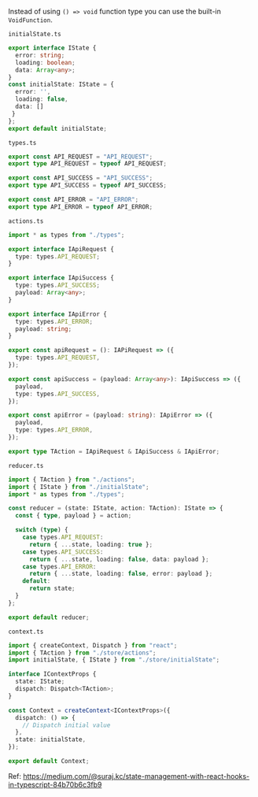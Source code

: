 <Meta title="React/Context Api" />

Instead of using `() => void` function type you can use the built-in `VoidFunction`.

`initialState.ts`

```ts
export interface IState {
  error: string;
  loading: boolean;
  data: Array<any>;
}
const initialState: IState = {
  error: '',
  loading: false,
  data: []
 }
};
export default initialState;
```

`types.ts`

```ts
export const API_REQUEST = "API_REQUEST";
export type API_REQUEST = typeof API_REQUEST;

export const API_SUCCESS = "API_SUCCESS";
export type API_SUCCESS = typeof API_SUCCESS;

export const API_ERROR = "API_ERROR";
export type API_ERROR = typeof API_ERROR;
```

`actions.ts`

```ts
import * as types from "./types";

export interface IApiRequest {
  type: types.API_REQUEST;
}

export interface IApiSuccess {
  type: types.API_SUCCESS;
  payload: Array<any>;
}

export interface IApiError {
  type: types.API_ERROR;
  payload: string;
}

export const apiRequest = (): IAPiRequest => ({
  type: types.API_REQUEST,
});

export const apiSuccess = (payload: Array<any>): IApiSuccess => ({
  payload,
  type: types.API_SUCCESS,
});

export const apiError = (payload: string): IApiError => ({
  payload,
  type: types.API_ERROR,
});

export type TAction = IApiRequest & IApiSuccess & IApiError;
```

`reducer.ts`

```ts
import { TAction } from "./actions";
import { IState } from "./initialState";
import * as types from "./types";

const reducer = (state: IState, action: TAction): IState => {
  const { type, payload } = action;

  switch (type) {
    case types.API_REQUEST:
      return { ...state, loading: true };
    case types.API_SUCCESS:
      return { ...state, loading: false, data: payload };
    case types.API_ERROR:
      return { ...state, loading: false, error: payload };
    default:
      return state;
  }
};

export default reducer;
```

`context.ts`

```ts
import { createContext, Dispatch } from "react";
import { TAction } from "./store/actions";
import initialState, { IState } from "./store/initialState";

interface IContextProps {
  state: IState;
  dispatch: Dispatch<TAction>;
}

const Context = createContext<IContextProps>({
  dispatch: () => {
    // Dispatch initial value
  },
  state: initialState,
});

export default Context;
```

Ref: https://medium.com/@suraj.kc/state-management-with-react-hooks-in-typescript-84b70b6c3fb9
